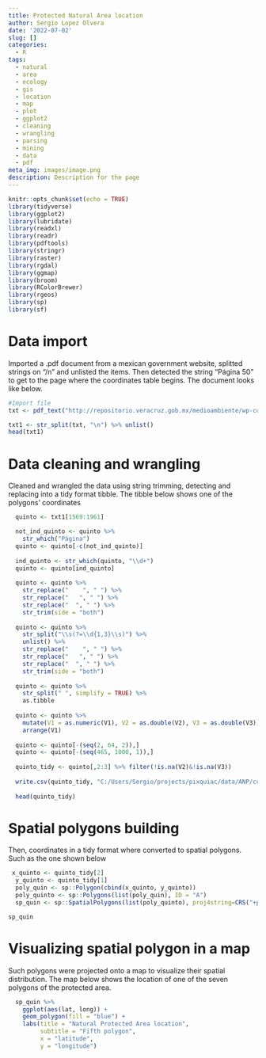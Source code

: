 ```yaml
---
title: Protected Natural Area location
author: Sergio Lopez Olvera
date: '2022-07-02'
slug: []
categories:
  - R
tags:
  - natural
  - area
  - ecology
  - gis
  - location
  - map
  - plot
  - ggplot2
  - cleaning
  - wrangling
  - parsing
  - mining
  - data
  - pdf
meta_img: images/image.png
description: Description for the page
---
```


```r
knitr::opts_chunk$set(echo = TRUE)
library(tidyverse)
library(ggplot2)
library(lubridate)
library(readxl)
library(readr)
library(pdftools)
library(stringr)
library(raster)
library(rgdal)
library(ggmap)
library(broom)
library(RColorBrewer)
library(rgeos)
library(sp)
library(sf)
```

# Data import

Imported a .pdf document from a mexican government website, splitted strings on "/n" and unlisted the items. Then detected the string "Página 50" to get to the page where the coordinates table begins. The document looks like below.

```r
#Import file
txt <- pdf_text("http://repositorio.veracruz.gob.mx/medioambiente/wp-content/uploads/sites/9/2018/02/Archipi%C3%A9lago-BS-region-capital_2015.pdf")

txt1 <- str_split(txt, "\n") %>% unlist()
head(txt1)
```

# Data cleaning and wrangling
Cleaned and wrangled the data using string trimming, detecting and replacing into a tidy format tibble. The tibble below shows one of the polygons' coordinates

```r
  quinto <- txt1[1569:1961]

  not_ind_quinto <- quinto %>%
    str_which("Página")
  quinto <- quinto[-c(not_ind_quinto)]
  
  ind_quinto <- str_which(quinto, "\\d+")
  quinto <- quinto[ind_quinto]
  
  quinto <- quinto %>%
    str_replace("    ", " ") %>%
    str_replace("   ", " ") %>%
    str_replace("  ", " ") %>%
    str_trim(side = "both")
  
  quinto <- quinto %>%
    str_split("\\s(?=\\d{1,3}\\s)") %>%
    unlist() %>%
    str_replace("    ", " ") %>%
    str_replace("   ", " ") %>%
    str_replace("  ", " ") %>%
    str_trim(side = "both")
  
  quinto <- quinto %>%
    str_split(" ", simplify = TRUE) %>%
    as.tibble
  
  quinto <- quinto %>%
    mutate(V1 = as.numeric(V1), V2 = as.double(V2), V3 = as.double(V3)) %>%
    arrange(V1) 
  
  quinto <- quinto[-(seq(2, 64, 2)),]
  quinto <- quinto[-(seq(465, 1000, 1)),]
  
  quinto_tidy <- quinto[,2:3] %>% filter(!is.na(V2)&!is.na(V3))
  
  write.csv(quinto_tidy, "C:/Users/Sergio/projects/pixquiac/data/ANP/cuarto_t.csv")
  
  head(quinto_tidy)
```

# Spatial polygons building

Then, coordinates in a tidy format where converted to spatial polygons. Such as the one shown below

```r

 x_quinto <- quinto_tidy[2]
  y_quinto <- quinto_tidy[1]
  poly_quin <- sp::Polygon(cbind(x_quinto, y_quinto))
  poly_quinto <- sp::Polygons(list(poly_quin), ID = "A")
  sp_quin <- sp::SpatialPolygons(list(poly_quinto), proj4string=CRS("+proj=utm +zone=14 +datum=WGS84 +units=m +no_defs"))

sp_quin
```

# Visualizing spatial polygon in a map

Such polygons were projected onto a map to visualize their spatial distribution. The map below shows the location of one of the seven polygons of the protected area.

```r
  sp_quin %>%
    ggplot(aes(lat, long)) +
    geom_polygon(fill = "blue") +
    labs(title = "Natural Protected Area location",
         subtitle = "Fifth polygon",
         x = "latitude",
         y = "longitude")
```

